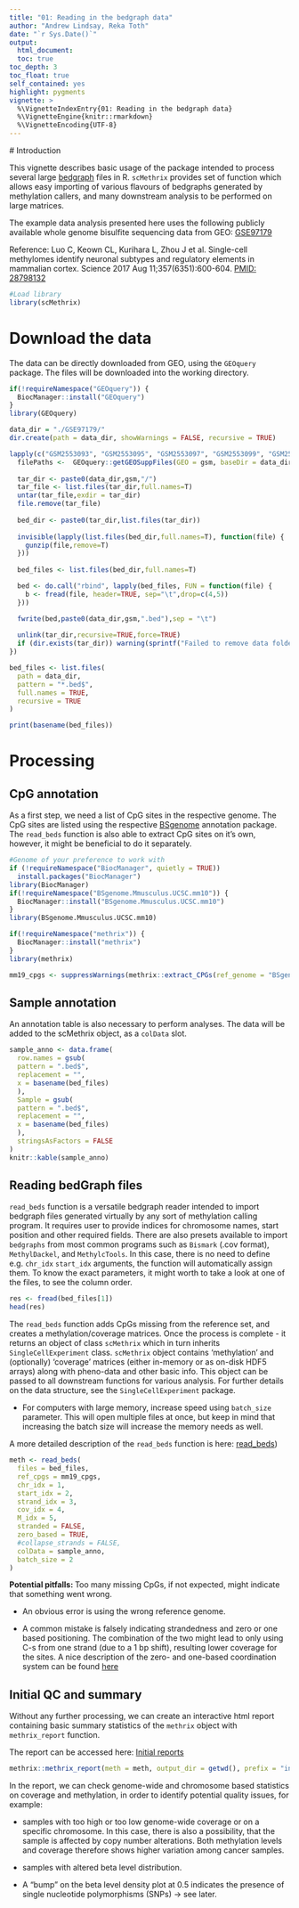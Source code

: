 ```yaml
---
title: "01: Reading in the bedgraph data"
author: "Andrew Lindsay, Reka Toth"
date: "`r Sys.Date()`"
output: 
  html_document:
  toc: true
toc_depth: 3
toc_float: true
self_contained: yes
highlight: pygments
vignette: >
  %\VignetteIndexEntry{01: Reading in the bedgraph data}
  %\VignetteEngine{knitr::rmarkdown}
  %\VignetteEncoding{UTF-8}
---
```

  
  # Introduction
  
  This vignette describes basic usage of the package intended to process several large [bedgraph](https://genome.ucsc.edu/goldenPath/help/bedgraph.html) files in R. `scMethrix` provides set of function which allows easy importing of various flavours of bedgraphs generated by methylation callers, and many downstream analysis to be performed on large matrices. 
  
The example data analysis presented here uses the following publicly available whole genome bisulfite sequencing data from GEO:
  [GSE97179](https://www.ncbi.nlm.nih.gov/geo/query/acc.cgi?acc=GSE97179) 
  
Reference: Luo C, Keown CL, Kurihara L, Zhou J et al. Single-cell methylomes identify neuronal subtypes and regulatory elements in mammalian cortex. Science 2017 Aug 11;357(6351):600-604. [PMID: 28798132](https://www.ncbi.nlm.nih.gov/pubmed/28798132)

```r
#Load library
library(scMethrix)
```

# Download the data

The data can be directly downloaded from GEO, using the `GEOquery` package. The files will be downloaded into the working directory. 

```r
if(!requireNamespace("GEOquery")) {
  BiocManager::install("GEOquery")
}
library(GEOquery)  
```

```r
data_dir = "./GSE97179/"
dir.create(path = data_dir, showWarnings = FALSE, recursive = TRUE)
```

```r
lapply(c("GSM2553093", "GSM2553095", "GSM2553097", "GSM2553099", "GSM2553101", "GSM2553103"), function(gsm){
  filePaths <-  GEOquery::getGEOSuppFiles(GEO = gsm, baseDir = data_dir, makeDirectory = TRUE)
  
  tar_dir <- paste0(data_dir,gsm,"/")
  tar_file <- list.files(tar_dir,full.names=T)
  untar(tar_file,exdir = tar_dir)
  file.remove(tar_file)
  
  bed_dir <- paste0(tar_dir,list.files(tar_dir))
  
  invisible(lapply(list.files(bed_dir,full.names=T), function(file) {
    gunzip(file,remove=T)
  }))
  
  bed_files <- list.files(bed_dir,full.names=T)

  bed <- do.call("rbind", lapply(bed_files, FUN = function(file) {
    b <- fread(file, header=TRUE, sep="\t",drop=c(4,5))
  }))

  fwrite(bed,paste0(data_dir,gsm,".bed"),sep = "\t")
  
  unlink(tar_dir,recursive=TRUE,force=TRUE)
  if (dir.exists(tar_dir)) warning(sprintf("Failed to remove data folder for [%s]", tar_dir))
})
```

```r
bed_files <- list.files(
  path = data_dir,
  pattern = "*.bed$",
  full.names = TRUE, 
  recursive = TRUE
)

print(basename(bed_files))
```

# Processing

## CpG annotation 
As a first step, we need a list of CpG sites in the respective genome. The CpG sites are listed using the respective [BSgenome](https://bioconductor.org/packages/release/bioc/html/BSgenome.html) annotation package. The `read_beds` function is also able to extract CpG sites on it's own, however, it might be beneficial to do it separately. 

```r
#Genome of your preference to work with
if (!requireNamespace("BiocManager", quietly = TRUE))
  install.packages("BiocManager")
library(BiocManager)
if(!requireNamespace("BSgenome.Mmusculus.UCSC.mm10")) {
  BiocManager::install("BSgenome.Mmusculus.UCSC.mm10")
}
library(BSgenome.Mmusculus.UCSC.mm10) 
```

```r
if(!requireNamespace("methrix")) {
  BiocManager::install("methrix")
}
library(methrix) 

mm19_cpgs <- suppressWarnings(methrix::extract_CPGs(ref_genome = "BSgenome.Mmusculus.UCSC.mm10"))
```

## Sample annotation 
An annotation table is also necessary to perform analyses. The data will be added to the scMethrix object, as a `colData` slot. 

```r
sample_anno <- data.frame(
  row.names = gsub(
  pattern = ".bed$",
  replacement = "",
  x = basename(bed_files)
  ),
  Sample = gsub(
  pattern = ".bed$", 
  replacement = "",
  x = basename(bed_files)
  ),
  stringsAsFactors = FALSE
)
knitr::kable(sample_anno)
```


## Reading bedGraph files
`read_beds` function is a versatile bedgraph reader intended to import bedgraph files generated virtually by any sort of methylation calling program. It requires user to provide indices for chromosome names, start position and other required fields. There are also presets available to import `bedgraphs` from most common programs such as `Bismark` (.cov format), `MethylDackel`, and `MethylcTools`. In this case, there is no need to define e.g. `chr_idx` `start_idx` arguments, the function will automatically assign them. 
To know the exact parameters, it might worth to take a look at one of the files, to see the column order. 

```r
res <- fread(bed_files[1])
head(res)
```

The `read_beds` function adds CpGs missing from the reference set, and creates a methylation/coverage matrices. Once the process is complete - it returns an object of class `scMethrix` which in turn inherits `SingleCellExperiment` class. `scMethrix` object contains ‘methylation’ and (optionally) ‘coverage’ matrices (either in-memory or as on-disk HDF5 arrays) along with pheno-data and other basic info. This object can be passed to all downstream functions for various analysis. For further details on the data structure, see the `SingleCellExperiment` package.

* For computers with large memory, increase speed using `batch_size` parameter. This will open multiple files at once, but keep in mind that increasing the batch size will increase the memory needs as well. 

A more detailed description of the `read_beds` function is here: [read_beds](https://compepigen.github.io/WGBS_best_practice/read_bedgraphs.html))

```r
meth <- read_beds(
  files = bed_files,
  ref_cpgs = mm19_cpgs,
  chr_idx = 1,
  start_idx = 2,
  strand_idx = 3,
  cov_idx = 4,
  M_idx = 5,
  stranded = FALSE,
  zero_based = TRUE, 
  #collapse_strands = FALSE, 
  colData = sample_anno, 
  batch_size = 2
)
```

**Potential pitfalls: **
Too many missing CpGs, if not expected, might indicate that something went wrong. 

* An obvious error is using the wrong reference genome. 

* A common mistake is falsely indicating strandedness and zero or one based positioning. The combination of the two might lead to only using C-s from one strand (due to a 1 bp shift), resulting lower coverage for the sites. A nice description of the zero- and one-based coordination system can be found [here](http://genome.ucsc.edu/blog/the-ucsc-genome-browser-coordinate-counting-systems/) 

## Initial QC and summary

Without any further processing, we can create an interactive html report containing basic summary statistics of the `methrix` object with `methrix_report` function. 

The report can be accessed here: [Initial reports](https://compepigen.github.io/WGBS_best_practice/initial_methrix_reports.html)

```r
methrix::methrix_report(meth = meth, output_dir = getwd(), prefix = "initial")
```

In the report, we can check genome-wide and chromosome based statistics on coverage and methylation, in order to identify potential quality issues, for example:

* samples with too high or too low genome-wide coverage or on a specific chromosome. In this case, there is also a possibility, that the sample is affected by copy number alterations. Both methylation levels and coverage therefore shows higher variation among cancer samples. 

* samples with altered beta level distribution. 

* A "bump" on the beta level density plot at 0.5 indicates the presence of single nucleotide polymorphisms (SNPs) -> see later.
